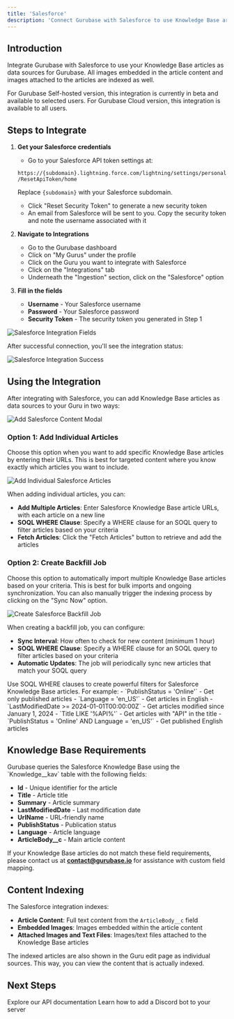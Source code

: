 ```yaml
---
title: 'Salesforce'
description: 'Connect Gurubase with Salesforce to use Knowledge Base articles as data sources'
---
```


## Introduction

Integrate Gurubase with Salesforce to use your Knowledge Base articles as data sources for Gurubase. All images embedded in the article content and images attached to the articles are indexed as well.

<Note>
  For Gurubase Self-hosted version, this integration is currently in beta and available to selected users.
  For Gurubase Cloud version, this integration is available to all users.
</Note>

## Steps to Integrate

1. **Get your Salesforce credentials**
    - Go to your Salesforce API token settings at:
    
    `https://{subdomain}.lightning.force.com/lightning/settings/personal/ResetApiToken/home`
    
    Replace `{subdomain}` with your Salesforce subdomain.
    - Click "Reset Security Token" to generate a new security token
    - An email from Salesforce will be sent to you. Copy the security token and note the username associated with it

2. **Navigate to Integrations**
   - Go to the Gurubase dashboard
   - Click on "My Gurus" under the profile
   - Click on the Guru you want to integrate with Salesforce
   - Click on the "Integrations" tab
   - Underneath the "Ingestion" section, click on the "Salesforce" option

3. **Fill in the fields**
    - **Username** - Your Salesforce username
    - **Password** - Your Salesforce password
    - **Security Token** - The security token you generated in Step 1

<Frame>
  <img src="/images/ingestion/salesforce/before.png" alt="Salesforce Integration Fields" />
</Frame>

After successful connection, you'll see the integration status:

<Frame>
  <img src="/images/ingestion/salesforce/after.png" alt="Salesforce Integration Success" />
</Frame>

## Using the Integration

After integrating with Salesforce, you can add Knowledge Base articles as data sources to your Guru in two ways:

<Frame>
  <img src="/images/ingestion/salesforce/modal.png" alt="Add Salesforce Content Modal" />
</Frame>

### Option 1: Add Individual Articles

Choose this option when you want to add specific Knowledge Base articles by entering their URLs. This is best for targeted content where you know exactly which articles you want to include.

<Frame>
  <img src="/images/ingestion/salesforce/individual.png" alt="Add Individual Salesforce Articles" />
</Frame>

When adding individual articles, you can:
- **Add Multiple Articles**: Enter Salesforce Knowledge Base article URLs, with each article on a new line
- **SOQL WHERE Clause**: Specify a WHERE clause for an SOQL query to filter articles based on your criteria
- **Fetch Articles**: Click the "Fetch Articles" button to retrieve and add the articles

### Option 2: Create Backfill Job

Choose this option to automatically import multiple Knowledge Base articles based on your criteria. This is best for bulk imports and ongoing synchronization. You can also manually trigger the indexing process by clicking on the "Sync Now" option.

<Frame>
  <img src="/images/ingestion/salesforce/backfill.png" alt="Create Salesforce Backfill Job" />
</Frame>

When creating a backfill job, you can configure:
- **Sync Interval**: How often to check for new content (minimum 1 hour)
- **SOQL WHERE Clause**: Specify a WHERE clause for an SOQL query to filter articles based on your criteria
- **Automatic Updates**: The job will periodically sync new articles that match your SOQL query

<Note>
Use SOQL WHERE clauses to create powerful filters for Salesforce Knowledge Base articles. For example:
- `PublishStatus = 'Online'` - Get only published articles
- `Language = 'en_US'` - Get articles in English
- `LastModifiedDate >= 2024-01-01T00:00:00Z` - Get articles modified since January 1, 2024
- `Title LIKE '%API%'` - Get articles with "API" in the title
- `PublishStatus = 'Online' AND Language = 'en_US'` - Get published English articles
</Note>

## Knowledge Base Requirements

<Note type="warning">
Gurubase queries the Salesforce Knowledge Base using the `Knowledge__kav` table with the following fields:

- **Id** - Unique identifier for the article
- **Title** - Article title
- **Summary** - Article summary
- **LastModifiedDate** - Last modification date
- **UrlName** - URL-friendly name
- **PublishStatus** - Publication status
- **Language** - Article language
- **ArticleBody__c** - Main article content

If your Knowledge Base articles do not match these field requirements, please contact us at **contact@gurubase.io** for assistance with custom field mapping.
</Note>

## Content Indexing

The Salesforce integration indexes:

- **Article Content**: Full text content from the `ArticleBody__c` field
- **Embedded Images**: Images embedded within the article content
- **Attached Images and Text Files**: Images/text files attached to the Knowledge Base articles

<Note>
The indexed articles are also shown in the Guru edit page as individual sources. This way, you can view the content that is actually indexed.
</Note>

## Next Steps

<CardGroup cols={2}>
  <Card
    title="API Reference"
    icon="code"
    href="/api-reference/introduction"
  >
    Explore our API documentation
  </Card>
  <Card
    title="Add Discord Bot to Your Server"
    icon="discord"
    href="/integrations/bots/discord"
  >
    Learn how to add a Discord bot to your server
  </Card>
</CardGroup>
